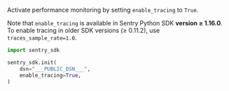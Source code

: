 Activate performance monitoring by setting `enable_tracing` to `True`.



Note that `enable_tracing` is available in Sentry Python SDK **version ≥ 1.16.0**. To enable tracing in older SDK versions (≥ 0.11.2), use `traces_sample_rate=1.0`.



<SignInNote />

```python
import sentry_sdk

sentry_sdk.init(
    dsn="___PUBLIC_DSN___",
    enable_tracing=True,
)
```
